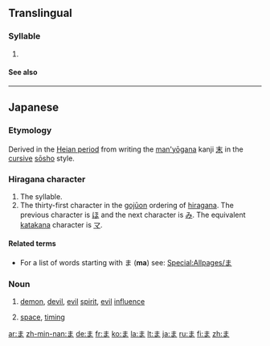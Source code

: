 {{wikipedia|Ma (kana)}}
{{Hiragana character info|hex=307e|name=HIRAGANA LETTER MA}}
==Translingual==

===Syllable===
{{mul-syllable|sc=Hira|sort=ま}}

# {{mul-hiradef|ま|あ}}

====See also====
{{mul-script}}

----

==Japanese==
{{stroke order|strokes=3}}
===Etymology===
Derived in the [[w:Heian period|Heian period]] from writing the [[man'yōgana]] kanji [[末]] in the [[cursive]] [[sōsho]] style.

===Hiragana character===
{{ja-kana|h|rom=ma}}

# The {{IPAchar|/ma/}} syllable.
# The thirty-first character in the [[gojūon]] ordering of [[hiragana]]. The previous character is [[ほ]] and the next character is [[み]]. The equivalent [[katakana]] character is [[マ]].

====Related terms====
* For a list of words starting with ま ('''ma''') see: [[Special:Allpages/ま]]

===Noun===
{{ja-noun|h|rom=ma}}

# {{ja-def|魔}} [[demon]], [[devil]], [[evil]] [[spirit]], [[evil]] [[influence]]
# {{ja-def|間}} [[space]], [[timing]]

[[ar:ま]]
[[zh-min-nan:ま]]
[[de:ま]]
[[fr:ま]]
[[ko:ま]]
[[la:ま]]
[[lt:ま]]
[[ja:ま]]
[[ru:ま]]
[[fi:ま]]
[[zh:ま]]